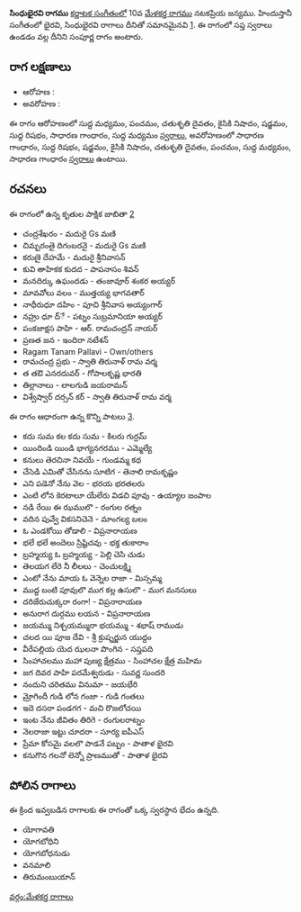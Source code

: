 {{Infobox ragam
	| name          	= సింధుభైరవి
	| synonym	    	= 
	| mela          	= 
	| chakra        	= 
	| janaka        	= 
	| type          	= సంపూర్ణ
	| arohanam      	= {{svaraC|M1|P|D2|N2|S|R1|G2|M1}} 
	| avarohanam    	= {{svaraC|G2|R1|S|N2|D2|P|M1|G2}}
	| jeeva         	=
	| chhaya        	=
	| nyasa         	=
	| vishesha      	= 
	| equivalent  		= భైరవి, సింధుభైరవి
}}
{{కర్ణాటక సంగీత రాగాలు}}
'''సింధుభైరవి రాగము''' [[కర్ణాటక సంగీతం]]లో 10వ [[మేళకర్త రాగము]] నటకప్రియ జన్యము.  హిందుస్తానీ సంగీతంలో భైరవి, సింధుభైరవి రాగాలు దీనితో సమానమైనవి [https://karnatik.com/hcragatable.shtml]. ఈ రాగంలో సప్త స్వరాలు ఉండడం వల్ల దీనిని సంపూర్ణ రాగం అంటారు.


==రాగ లక్షణాలు==


* ఆరోహణ : {{svaraC|M1|P|D2|N2|S|R1|G2|M1}} 
* అవరోహణ : {{svaraC|G2|R1|S|N2|D2|P|M1|G2}}

ఈ రాగం ఆరోహణంలో సుద్ద మధ్యమం, పంచమం, చతుశృతి దైవతం, కైసికి నిషాదం, షడ్జమం, సుద్ద రిషభం, సాధారణ గాంధారం, సుద్ద మధ్యమం [[స్వరాలు]], అవరోహణంలో సాధారణ గాంధారం, సుద్ద రిషభం, షడ్జమం, కైసికి నిషాదం, చతుశృతి దైవతం, పంచమం, సుద్ద మధ్యమం, సాధారణ గాంధారం [[స్వరాలు]] ఉంటాయి.

==రచనలు==
ఈ రాగంలో ఉన్న కృతుల పాక్షిక జాబితా [https://github.com/ssrihari/ragavardhini/blob/master/ragas/kritis.psv]
* చంద్రశేఖరం - మదురై Gs మణి
* చిమ్బరంతై దిగంబరనై - మదురై Gs మణి
* కరుణై దేహమే - మదురై శ్రీనివాసన్
* కువి అాహికక కుదద - పాపనాసం శివన్
* మనదిర్కు ఉఘందడు - తంజావూర్ శంకర అయ్యర్
* మావవోలు వలం - ముత్తయ్య భాగవతార్
* నాధీరుధూ దహిం - పూచి శ్రీనివాస అయ్యంగార్
* నహ్రు ధూ ద్ే - పట్నం సుబ్రమానియా అయ్యర్
* పంకజాక్షస పాహి - ఆర్. రామచంద్రన్ నాయర్
* ప్రణత జన - ఇందిరా నటేశన్
* Ragam Tanam Pallavi - Own/others
* రామచంద్ర ప్రభు - స్వాతి తిరునాళ్ రామ వర్మ
* త తఔ ఎనరదువర్ - గోపాలకృష్ణ భారతి
* తిల్లానాలు - లాలగుడి జయరామన్
* విశ్వేష్వార్ దర్సన్ కర్ - స్వాతి తిరునాళ్ రామ వర్మ

ఈ రాగం ఆధారంగా ఉన్న కొన్ని పాటలు [http://rksanka.tripod.com/music/rslist.html].
* కదు సుమ కల కదు సుమ - కిలరు గుర్రమ్
* యిందిండి యిండి భాగ్యనగరము - ఎమ్మెల్యే
* కనులు తెరచినా నివయే - గుండమ్మ కథ
* చేసెడి ఎమితో చేసినను సూటిగ - తెనాలి రామకృష్ణం
* ఎని పడెనో నేను వెల - భరయ భరతలరు
* ఎంటి లోన కెరటాలూ యేలేరు విడచి పూవు - ఉయ్యాల జంపాల
* నడి రేయి ఈ ఝములొ - రంగుల రత్నం
* వదిన పువ్వే వికసనిచెనె - మాంగల్య బలం
* ఓ ఎండకోయి తోడాలి - విప్రనారాయణ
* భలే భలే అందెలు స్రిష్టిచవు - భక్త తుకారాం
* బ్రహ్మయ్య ఓ బ్రహ్మయ్య - పెల్లి చెసి చుడు
* తెలయగ లేరె నీ లీలలు - చెంచులక్ష్మి
* ఎంటో నేను మాయ ఓ వెన్నెల రాజా - మిస్సమ్మ
* ముద్ద బంటి పూవులొ ముగ కల్ల ఉసులొ - ముగ మనసులు
* దరిజేరుచుక్కరా రంగా! - విప్రనారాయణ
* అనురాగ దుర్గము లయన - విప్రనారాయణ
* జయమ్ము నిశ్చయమ్మురా భయమ్ము - శభాష్ రాముడు
* చలద యి పూజ దేవి - శ్రీ క్రుష్నర్జున యుద్దం
* వీరేపల్లియ యెద ఝలనా పొంగిన - సప్తపది
* సింహాచలము మహా పుణ్య క్షేత్రము - సింహాచల క్షేత్ర మహిమ
* జగ దివర పాహి పరమేశ్వరుడు - సువర్ణ సుందరి
* నందుని చరితము వినుమా - జయభేరి
* మ్రోగిందీ గుడి లోన గంజా - గుడి గంతలు
* ఇదె దసరా పండగగ - మచి రొజలోచయి
* ఇంట నేను జీవితం తిరిగె - రంగులరాట్నం
* నెలరాజా ఇట్టు చూదరా - సూర్య ఐపీఎస్
* ప్రేమా కోసమై వలలొ పాడనే పబ్బం - పాతాళ భైరవి
* కనుగొన గలనో లెన్నో ప్రాణముతో - పాతాళ భైరవి




==పోలిన రాగాలు==
ఈ క్రింద ఇవ్వబడిన రాగాలకు ఈ రాగంతో ఒక్క స్వరస్థాన భేదం ఉన్నది.
* యోగావతి
* యోగబోధిని
* యోగబోధనుడు
* వనమాలి
* తిరుమంబుయాన్



[[వర్గం:మేళకర్త రాగాలు]]